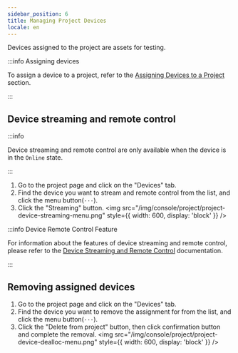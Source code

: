 ```yaml
---
sidebar_position: 6
title: Managing Project Devices
locale: en
---
```



Devices assigned to the project are assets for testing.

:::info Assigning devices

To assign a device to a project, refer to the <a href='../organization/device/device-management#assigning-devices-to-a-project'>Assigning Devices to a Project</a> section.

:::

## Device streaming and remote control

<ProjectMemberPermission prefix="Device streaming and remote control for assigned devices" />

:::info

Device streaming and remote control are only available when the device is in the `Online` state.

:::

1. Go to the project page and click on the "Devices" tab.
2. Find the device you want to stream and remote control from the list, and click the menu button(`···`).
3. Click the "Streaming" button.
   <img
     src="/img/console/project/project-device-streaming-menu.png"
     style={{ width: 600, display: 'block' }}
   />

:::info Device Remote Control Feature

For information about the features of device streaming and remote control, please refer to the [Device Streaming and Remote Control](/host-and-device/device/streaming-and-remote-control/about) documentation.

:::

## Removing assigned devices

<ProjectAdminPermission prefix="Removing assigned devices" />

1. Go to the project page and click on the "Devices" tab.
2. Find the device you want to remove the assignment for from the list, and click the menu button(`···`).
3. Click the "Delete from project" button, then click confirmation button and complete the removal.
   <img
     src="/img/console/project/project-device-dealloc-menu.png"
     style={{ width: 600, display: 'block' }}
   />
